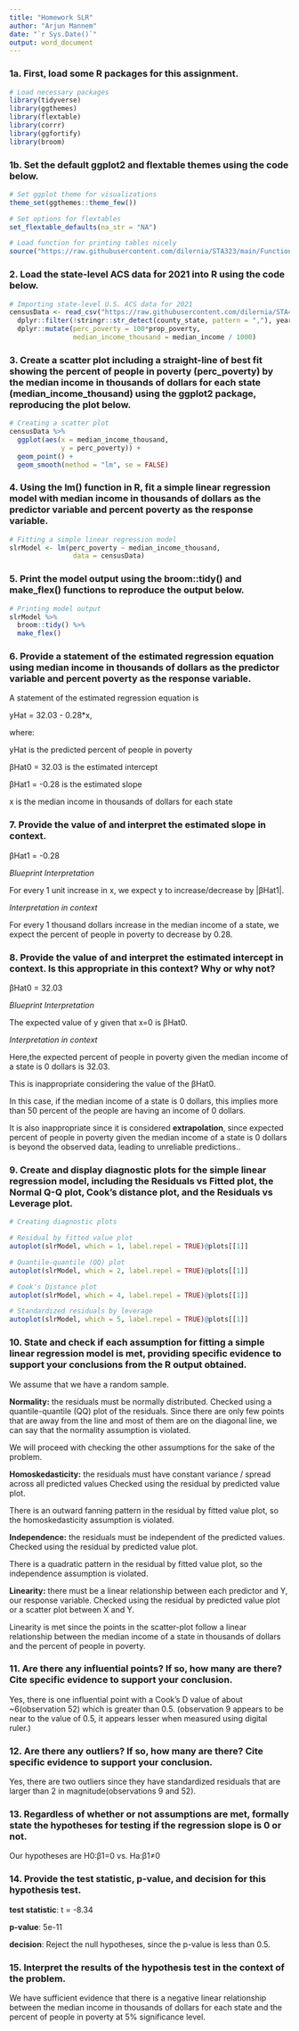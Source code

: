 ---
title: "Homework SLR"
author: "Arjun Mannem"
date: "`r Sys.Date()`"
output: word_document
---

### 1a. First, load some R packages for this assignment.

```{r}
# Load necessary packages
library(tidyverse)
library(ggthemes)
library(flextable)
library(corrr)
library(ggfortify)
library(broom)
```



### 1b. Set the default ggplot2 and flextable themes using the code below.

```{r}
# Set ggplot theme for visualizations
theme_set(ggthemes::theme_few())

# Set options for flextables
set_flextable_defaults(na_str = "NA")

# Load function for printing tables nicely
source("https://raw.githubusercontent.com/dilernia/STA323/main/Functions/make_flex.R")
```



### 2. Load the state-level ACS data for 2021 into R using the code below.

```{r}
# Importing state-level U.S. ACS data for 2021
censusData <- read_csv("https://raw.githubusercontent.com/dilernia/STA418-518/main/Data/census_data_2008-2021.csv") %>% 
  dplyr::filter(!stringr::str_detect(county_state, pattern = ","), year == 2021) %>% 
  dplyr::mutate(perc_poverty = 100*prop_poverty,
                median_income_thousand = median_income / 1000)
```


### 3. Create a scatter plot including a straight-line of best fit showing the percent of people in poverty (perc_poverty) by the median income in thousands of dollars for each state (median_income_thousand) using the ggplot2 package, reproducing the plot below.


```{r}
# Creating a scatter plot
censusData %>% 
  ggplot(aes(x = median_income_thousand, 
             y = perc_poverty)) + 
  geom_point() + 
  geom_smooth(method = "lm", se = FALSE)
```


### 4. Using the lm() function in R, fit a simple linear regression model with median income in thousands of dollars as the predictor variable and percent poverty as the response variable.

```{r}
# Fitting a simple linear regression model
slrModel <- lm(perc_poverty ~ median_income_thousand,
                data = censusData)

```


### 5. Print the model output using the broom::tidy() and make_flex() functions to reproduce the output below.


```{r}
# Printing model output
slrModel %>% 
  broom::tidy() %>% 
  make_flex()
```


### 6. Provide a statement of the estimated regression equation using median income in thousands of dollars as the predictor variable and percent poverty as the response variable.

A statement of the estimated regression equation is

yHat = 32.03 - 0.28*x,

where:

yHat is the predicted percent of people in poverty

βHat0 = 32.03 is the estimated intercept

βHat1 = -0.28 is the estimated slope

x is the median income in thousands of dollars for each state


### 7. Provide the value of and interpret the estimated slope in context.

βHat1 = -0.28

*Blueprint Interpretation*

For every 1 unit increase in x, we expect y to increase/decrease by |βHat1|.

*Interpretation in context*

For every 1 thousand dollars increase in the median income of a state, we expect the percent of people in poverty to decrease by 0.28.


### 8. Provide the value of and interpret the estimated intercept in context. Is this appropriate in this context? Why or why not?

βHat0 = 32.03

*Blueprint Interpretation*

The expected value of y given that x=0 is βHat0.

*Interpretation in context*

Here,the expected percent of people in poverty given the median income of a state is 0 dollars is 32.03.

This is inappropriate considering the value of the βHat0.

In this case, if the median income of a state is 0 dollars, this implies more than 50 percent of the people are having an income of 0 dollars.

It is also inappropriate since it is considered **extrapolation**, since expected percent of people in poverty given the median income of a state is 0 dollars is beyond the observed data, leading to unreliable predictions..


### 9. Create and display diagnostic plots for the simple linear regression model, including the Residuals vs Fitted plot, the Normal Q-Q plot, Cook’s distance plot, and the Residuals vs Leverage plot.

```{r}
# Creating diagnostic plots

# Residual by fitted value plot
autoplot(slrModel, which = 1, label.repel = TRUE)@plots[[1]]

# Quantile-quantile (QQ) plot
autoplot(slrModel, which = 2, label.repel = TRUE)@plots[[1]]

# Cook's Distance plot
autoplot(slrModel, which = 4, label.repel = TRUE)@plots[[1]]

# Standardized residuals by leverage
autoplot(slrModel, which = 5, label.repel = TRUE)@plots[[1]]
```


### 10. State and check if each assumption for fitting a simple linear regression model is met, providing specific evidence to support your conclusions from the R output obtained.

We assume that we have a random sample.

**Normality:** the residuals must be normally distributed.
Checked using a quantile-quantile (QQ) plot of the residuals.
Since there are only few points that are away from the line and most of them are on the diagonal line, we can say that the normality assumption is violated.

We will proceed with checking the other assumptions for the sake of the problem.

**Homoskedasticity:** the residuals must have constant variance / spread across all predicted values
Checked using the residual by predicted value plot.

There is an outward fanning pattern in the residual by fitted value plot, so the homoskedasticity assumption is violated.

**Independence:** the residuals must be independent of the predicted values.
Checked using the residual by predicted value plot.

There is a quadratic pattern in the residual by fitted value plot, so the independence assumption is violated.

**Linearity:** there must be a linear relationship between each predictor and Y, our response variable.
Checked using the residual by predicted value plot or a scatter plot between X and Y. 

Linearity is met since the points in the scatter-plot follow a linear relationship between the median income of a state in thousands of dollars and the percent of people in poverty.


### 11. Are there any influential points? If so, how many are there? Cite specific evidence to support your conclusion.

Yes, there is one influential point with a Cook's D value of about ~6(observation 52) which is greater than 0.5.
(observation 9 appears to be near to the value of 0.5, it appears lesser when measured using digital ruler.)


### 12. Are there any outliers? If so, how many are there? Cite specific evidence to support your conclusion.

Yes, there are two outliers since they have standardized residuals that are larger than 2 in magnitude(observations 9 and 52).


### 13. Regardless of whether or not assumptions are met, formally state the hypotheses for testing if the regression slope is 0 or not.

Our hypotheses are H0:β1=0 vs. Ha:β1≠0


### 14. Provide the test statistic, p-value, and decision for this hypothesis test.


**test statistic**: t = -8.34

**p-value**: 5e-11

**decision**: Reject the null hypotheses, since the p-value is less than 0.5.


### 15. Interpret the results of the hypothesis test in the context of the problem.


We have sufficient evidence that there is a negative linear relationship between the median income in thousands of dollars for each state and the percent of people in poverty at 5% significance level.



